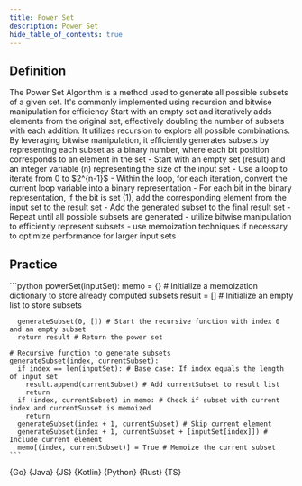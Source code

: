 ```yaml
---
title: Power Set
description: Power Set
hide_table_of_contents: true
---
```





## Definition

<Tabs>
  <TabItem value="definition" label="Definition">
    The Power Set Algorithm is a method used to generate all possible subsets of a given set. It's commonly implemented using recursion and bitwise manipulation for efficiency
  </TabItem>
  <TabItem value="how" label="Explanation">
    Start with an empty set and iteratively adds elements from the original set, effectively doubling the number of subsets with each addition. It utilizes recursion to explore all possible combinations. By leveraging bitwise manipulation, it efficiently generates subsets by representing each subset as a binary number, where each bit position corresponds to an element in the set
  </TabItem>
  <TabItem value="guidance" label="Guidance">
    - Start with an empty set (result) and an integer variable (n) representing the size of the input set
    - Use a loop to iterate from 0 to $2^{n-1}$
    - Within the loop, for each iteration, convert the current loop variable into a binary representation
    - For each bit in the binary representation, if the bit is set (1), add the corresponding element from the input set to the result set
    - Add the generated subset to the final result set
    - Repeat until all possible subsets are generated
  </TabItem>
  <TabItem value="tips" label="Tips">
    - utilize bitwise manipulation to efficiently represent subsets
    - use memoization techniques if necessary to optimize performance for larger input sets
  </TabItem>
</Tabs>

## Practice

<Tabs>
  <TabItem value="practice" label="Practice">
    ```python
    powerSet(inputSet):
      memo = {} # Initialize a memoization dictionary to store already computed subsets
      result = [] # Initialize an empty list to store subsets

      generateSubset(0, []) # Start the recursive function with index 0 and an empty subset
      return result # Return the power set

    # Recursive function to generate subsets
    generateSubset(index, currentSubset):
      if index == len(inputSet): # Base case: If index equals the length of input set
        result.append(currentSubset) # Add currentSubset to result list
        return
      if (index, currentSubset) in memo: # Check if subset with current index and currentSubset is memoized
        return
      generateSubset(index + 1, currentSubset) # Skip current element
      generateSubset(index + 1, currentSubset + [inputSet[index]]) # Include current element
      memo[(index, currentSubset)] = True # Memoize the current subset
    ```
  </TabItem>
  <TabItem value="solution" label="Solution">
    <Tabs queryString="code">
      <TabItem
        value="go"
        label=""
        attributes={{ title: "Go Lang", className: "code_lang go m" }}
      >
        <CodeBlock language="go">{Go}</CodeBlock>
      </TabItem>
      <TabItem
        value="java"
        label=""
        attributes={{ title: "Java", className: "code_lang java m" }}
      >
        <CodeBlock language="java">{Java}</CodeBlock>
      </TabItem>
      <TabItem
        value="js"
        label=""
        attributes={{ title: "JavaScript", className: "code_lang js m" }}
      >
        <CodeBlock language="js">{JS}</CodeBlock>
      </TabItem>
      <TabItem
        value="kotlin"
        label=""
        attributes={{ title: "Kotlin", className: "code_lang kotlin m" }}
      >
        <CodeBlock language="kotlin">{Kotlin}</CodeBlock>
      </TabItem>
      <TabItem
        value="python"
        label=""
        attributes={{ title: "Python", className: "code_lang python m" }}
      >
        <CodeBlock language="python">{Python}</CodeBlock>
      </TabItem>
      <TabItem
        value="rust"
        label=""
        attributes={{ title: "Rust", className: "code_lang rust m" }}
      >
        <CodeBlock language="rust">{Rust}</CodeBlock>
      </TabItem>
      <TabItem
        value="ts"
        label=""
        attributes={{ title: "TypeScript", className: "code_lang ts m" }}
      >
        <CodeBlock language="ts">{TS}</CodeBlock>
      </TabItem>
    </Tabs>
  </TabItem>
</Tabs>

